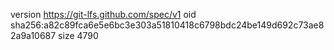 version https://git-lfs.github.com/spec/v1
oid sha256:a82c89fca6e5e6bc3e303a51810418c6798bdc24be149d692c73ae82a9a10687
size 4790
